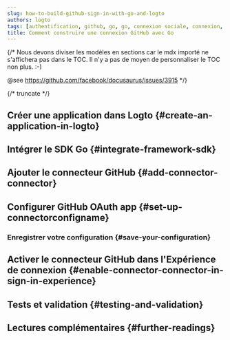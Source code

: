 ```yaml
---
slug: how-to-build-github-sign-in-with-go-and-logto
authors: logto
tags: [authentification, github, go, go, connexion sociale, connexion, login]
title: Comment construire une connexion GitHub avec Go
---
```


{/*
  Nous devons diviser les modèles en sections car le mdx importé ne s'affichera pas dans le TOC.
  Il n'y a pas de moyen de personnaliser le TOC non plus. :-)

  @see https://github.com/facebook/docusaurus/issues/3915
*/}




{/* truncate */}

<Intro connector={connector} sdk="Go" link="https://go.dev" />

## Créer une application dans Logto \{#create-an-application-in-logto}

<CreateApplication type="Traditional web" framework="Go" />

## Intégrer le SDK Go \{#integrate-framework-sdk}

<IntegrateSdk />

## Ajouter le connecteur GitHub \{#add-connector-connector}

<AddSocialConnector connector={connector} framework="Go" />

## Configurer GitHub OAuth app \{#set-up-connectorconfigname}

<ConnectorGuide />

### Enregistrer votre configuration \{#save-your-configuration}

<SaveYourConfiguration connector={connector} />

## Activer le connecteur GitHub dans l'Expérience de connexion \{#enable-connector-connector-in-sign-in-experience}

<EnableSocialConnector connector={connector} />

## Tests et validation \{#testing-and-validation}

<TestingAndValidation connector={connector} sdk="Go" />

## Lectures complémentaires \{#further-readings}

<FurtherReadings />